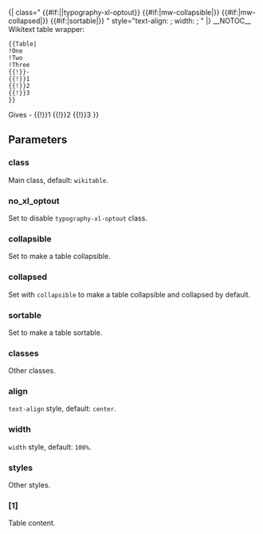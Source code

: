 <includeonly>{| class="{{{class|wikitable}}} {{#if:{{{no_xl_optout|}}}||typography-xl-optout}} {{#if:{{{collapsible|}}}|mw-collapsible|}} {{#if:{{{collapsed|}}}|mw-collapsed|}} {{#if:{{{sortable|}}}|sortable|}} {{{classes|}}}" style="text-align: {{{align|center}}}; width: {{{width|100%}}}; {{{styles|}}}"
{{{1}}}
|}</includeonly><noinclude>
__NOTOC__
Wikitext table wrapper:
<pre>
{{Table|
!One
!Two
!Three
{{!}}-
{{!}}1
{{!}}2
{{!}}3
}}
</pre>
Gives
{{Table|
!One
!Two
!Three
{{!}}-
{{!}}1
{{!}}2
{{!}}3
}}
==Parameters==
===class===
Main class, default: <code>wikitable</code>.
===no_xl_optout===
Set to disable <code>typography-xl-optout</code> class.
===collapsible===
Set to make a table collapsible.
===collapsed===
Set with <code>collapsible</code> to make a table collapsible and collapsed by default.
===sortable===
Set to make a table sortable.
===classes===
Other classes.
===align===
<code>text-align</code> style, default: <code>center</code>.
===width===
<code>width</code> style, default: <code>100%</code>.
===styles===
Other styles.
===[1]===
Table content.
</noinclude>